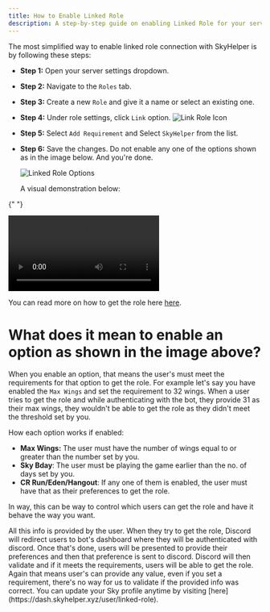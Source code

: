 ```yaml
---
title: How to Enable Linked Role
description: A step-by-step guide on enabling Linked Role for your server
---
```



The most simplified way to enable linked role connection with SkyHelper is by following these steps:

- **Step 1:** Open your server settings dropdown.
- **Step 2:** Navigate to the `Roles` tab.
- **Step 3:** Create a new `Role` and give it a name or select an existing one.
- **Step 4:** Under role settings, click `Link` option.
  <Image src="/linked-role/role-link-icon.png" alt="Link Role Icon" height={150} width={150} />
- **Step 5:** Select `Add Requirement` and Select `SkyHelper` from the list.
- **Step 6:** Save the changes. Do not enable any one of the options shown as in the image below. And you're done.

  <Image src="/linked-role/connection-options.png" alt="Linked Role Options" height={300} width={300} />

  A visual demonstration below:

{" "}

<video width={500} height={500} controls preload="auto">
  <source src="/linked-role/setup-role.mp4" type="video/mp4" />
</video>

You can read more on how to get the role here [here](/linked-role/how-to-link).

# What does it mean to enable an option as shown in the image above?

When you enable an option, that means the user's must meet the requirements for that option to get the role.
For example let's say you have enabled the `Max Wings` and set the requirement to 32 wings. When a user tries to get the role and while authenticating with the bot, they provide 31 as their max wings, they wouldn't be able to get the role as they didn't meet the threshold set by you.

How each option works if enabled:

- **Max Wings:** The user must have the number of wings equal to or greater than the number set by you.
- **Sky Bday**: The user must be playing the game earlier than the no. of days set by you.
- **CR Run/Eden/Hangout**: If any one of them is enabled, the user must have that as their preferences to get the role.

In way, this can be way to control which users can get the role and have it behave the way you want.

<Callout type="info">
  All this info is provided by the user. When they try to get the role, Discord will redirect users to bot's dashboard where they
  will be authenticated with discord. Once that's done, users will be presented to provide their preferences and then that
  preference is sent to discord. Discord will then validate and if it meets the requirements, users will be able to get the role.
  Again that means user's can provide any value, even if you set a requirement, there's no way for us to validate if the provided
  info was correct. You can update your Sky profile anytime by visiting [here](https://dash.skyhelper.xyz/user/linked-role).
</Callout>
